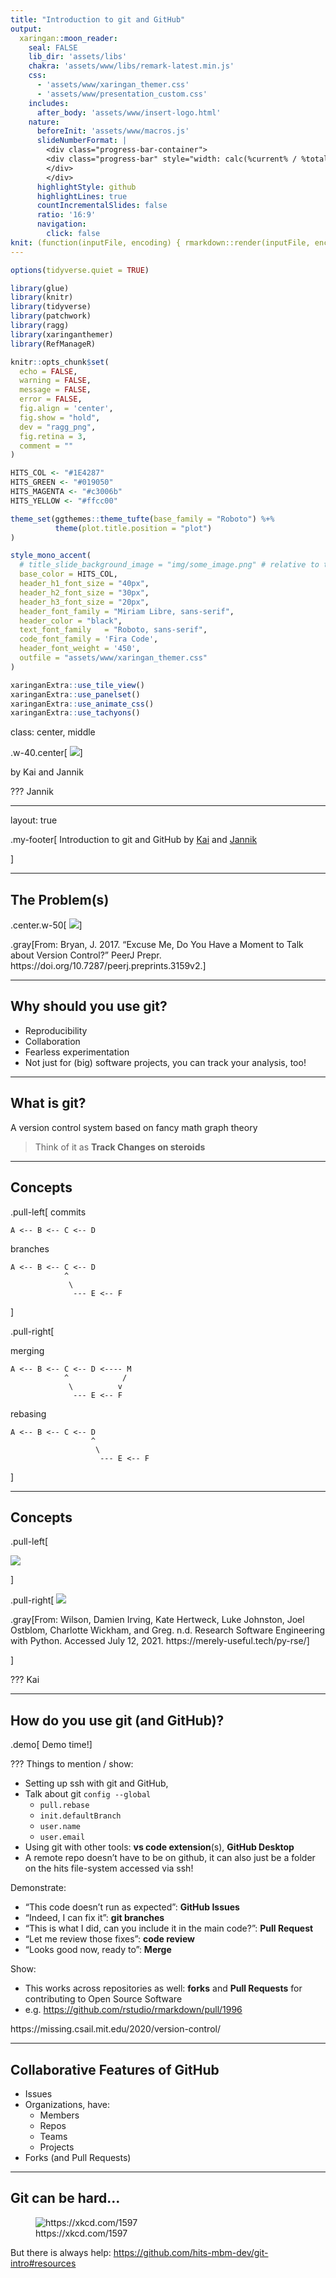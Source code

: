 ```yaml
---
title: "Introduction to git and GitHub"
output:
  xaringan::moon_reader:
    seal: FALSE
    lib_dir: 'assets/libs'
    chakra: 'assets/www/libs/remark-latest.min.js'
    css:
      - 'assets/www/xaringan_themer.css'
      - 'assets/www/presentation_custom.css'
    includes:
      after_body: 'assets/www/insert-logo.html'
    nature:
      beforeInit: 'assets/www/macros.js'
      slideNumberFormat: |
        <div class="progress-bar-container">
        <div class="progress-bar" style="width: calc(%current% / %total% * 100%);">
        </div>
        </div>
      highlightStyle: github
      highlightLines: true
      countIncrementalSlides: false
      ratio: '16:9'
      navigation:
        click: false
knit: (function(inputFile, encoding) { rmarkdown::render(inputFile, encoding = encoding, output_file = 'index.html') })
---
```


```r
options(tidyverse.quiet = TRUE)

library(glue)
library(knitr)
library(tidyverse)
library(patchwork)
library(ragg)
library(xaringanthemer)
library(RefManageR)

knitr::opts_chunk$set(
  echo = FALSE,
  warning = FALSE,
  message = FALSE,
  error = FALSE,
  fig.align = 'center',
  fig.show = "hold",
  dev = "ragg_png",
  fig.retina = 3,
  comment = ""
)

HITS_COL <- "#1E4287"
HITS_GREEN <- "#019050"
HITS_MAGENTA <- "#c3006b"
HITS_YELLOW <- "#ffcc00"

theme_set(ggthemes::theme_tufte(base_family = "Roboto") %+%
          theme(plot.title.position = "plot")
)

style_mono_accent(
  # title_slide_background_image = "img/some_image.png" # relative to the file path of xaringan_themer.css,
  base_color = HITS_COL,
  header_h1_font_size = "40px",
  header_h2_font_size = "30px",
  header_h3_font_size = "20px",
  header_font_family = "Miriam Libre, sans-serif",
  header_color = "black",
  text_font_family   = "Roboto, sans-serif",
  code_font_family = 'Fira Code',
  header_font_weight = '450',
  outfile = "assets/www/xaringan_themer.css"
)

xaringanExtra::use_tile_view()
xaringanExtra::use_panelset()
xaringanExtra::use_animate_css()
xaringanExtra::use_tachyons()
```


class: center, middle

.w-40.center[
![](images/excuse_me_sir.png)
]

by Kai and Jannik


???
Jannik

---

layout: true

.my-footer[
<span> Introduction to git and GitHub by [Kai](https://www.h-its.org/people/kai-riedmuller/) and [Jannik](https://jmbuhr.de/)</span>

]

---

## The Problem(s)

.center.w-50[
![](images/jenny_bryan.png)
]

.gray[From: Bryan, J. 2017. “Excuse Me, Do You Have a Moment to Talk about Version Control?” PeerJ Prepr. https://doi.org/10.7287/peerj.preprints.3159v2.]

---

## Why should you use git?

- Reproducibility
- Collaboration
- Fearless experimentation
- Not just for (big) software projects, you can track your analysis, too!

---

## What is git?

A version control system based on fancy math graph theory

> Think of it as **Track Changes on steroids**

---

## Concepts

.pull-left[
commits

```text
A <-- B <-- C <-- D
```

branches

```text
A <-- B <-- C <-- D
            ^
             \
              --- E <-- F
```
]

.pull-right[

merging

```text
A <-- B <-- C <-- D <---- M
            ^            /
             \          v
              --- E <-- F
```

rebasing

```text
A <-- B <-- C <-- D 
                  ^            
                   \          
                    --- E <-- F
```
]

---

## Concepts

.pull-left[

![](images/git_areas.png)

]

.pull-right[
![](images/py-rse.png)

.gray[From: Wilson, Damien Irving, Kate Hertweck, Luke Johnston, Joel Ostblom, Charlotte Wickham, and Greg. n.d. Research Software Engineering with Python. Accessed July 12, 2021. https://merely-useful.tech/py-rse/]

]

???
Kai

---

## How do you use git (and GitHub)?

.demo[
Demo time!
]

<style>
.demo {
  margin: auto;
  text-align: center;
  background: #019050;
  color: white;
  font-size: 2rem;
  display: block;
  width: fit-content;
  padding: 5px 20px;
  border: 3px solid black;
  transition: all 0.2s
}
.demo:hover {
  font-size: 3rem;
}
</style>

???
Things to mention / show:

- Setting up ssh with git and GitHub,
- Talk about git `config --global`
  - `pull.rebase`
  - `init.defaultBranch`
  - `user.name`
  - `user.email`
- Using git with other tools: **vs code extension**(s), **GitHub Desktop**
- A remote repo doesn't have to be on github, it can also just be a folder on the hits file-system accessed via ssh!

Demonstrate:

- "This code doesn't run as expected": **GitHub Issues**
- "Indeed, I can fix it": **git branches**
- "This is what I did, can you include it in the main code?": **Pull Request**
- "Let me review those fixes": **code review**
- "Looks good now, ready to": **Merge**

Show:

- This works across repositories as well: **forks** and **Pull Requests** for contributing to Open Source Software
- e.g. <https://github.com/rstudio/rmarkdown/pull/1996>


https://missing.csail.mit.edu/2020/version-control/

---

## Collaborative Features of GitHub

- Issues
- Organizations, have:
  - Members
  - Repos
  - Teams
  - Projects
- Forks (and Pull Requests)

---

## Git can be hard...

![https://xkcd.com/1597](https://imgs.xkcd.com/comics/git.png)

But there is always help: <https://github.com/hits-mbm-dev/git-intro#resources>

